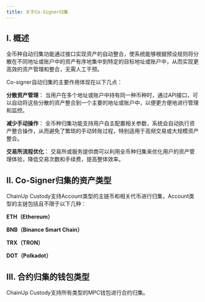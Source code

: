 ---
title: 关于Co-Signer归集
---

## I. 概述

全币种自动归集功能通过接口实现资产的自动整合，使系统能够根据预设规则将分散在不同地址或账户中的资产有序地集中到特定的目标地址或账户中，从而实现更高效的资产管理和整合，无需人工干预。

Co-signer自动归集的主要作用体现在以下几点：

**分散资产管理**： 当用户在多个地址或账户中持有同一种币种时，通过API接口，可以自动将这些分散的资产整合到一个主要的地址或账户中，以便更方便地进行管理和监控。

**减少手动操作**： 全币种归集功能支持用户自主配置相关参数，系统会自动执行资产整合操作，从而避免了繁琐的手动转账过程，特别适用于高频交易或大规模资产整合。

**交易所流程优化**： 交易所或服务提供商可以利用全币种归集来优化用户的资产管理体验，降低交易次数和手续费，提高整体效率。


## II. Co-Signer归集的资产类型

ChainUp Custody支持Account类型的主链币和相关代币进行归集，Account类型的主链包括且不限于以下几种：

**ETH（Ethereum）**

**BNB（Binance Smart Chain）**

**TRX（TRON）**

**DOT（Polkadot）**




## III. 合约归集的钱包类型

ChainUp Custody支持所有类型的MPC钱包进行合约归集。